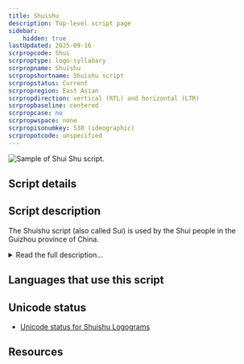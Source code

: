```yaml
---
title: Shuishu
description: Top-level script page
sidebar:
    hidden: true
lastUpdated: 2025-09-16
scrpropcode: Shui
scrproptype: logo-syllabary
scrpropname: Shuishu
scrpropshortname: Shuishu script
scrpropstatus: Current
scrpropregion: East Asian
scrpropdirection: vertical (RTL) and horizontal (LTR)
scrpropbaseline: centered
scrpropcase: no
scrpropwspace: none
scrpropisonumkey: 530 (ideographic)
scrpropotcode: unspecified
---
```



![](../images/shui-sample.jpg "Sample of Shui Shu script.")

## Script details

<ScriptDetails />

## Script description

The Shuishu script (also called Sui) is used by the Shui people in the Guizhou province of China.

<details>
<summary>Read the full description...</summary>It is mainly used by the Shui religious priests (Shuishu masters) but it is also used for research and documentation. The script is sometimes even incorporated into needlework.

The Shui language contains forty-four consonants, eight vowels, eight diphthongs and eight tones. The characters in the Shuishu script consist of Chinese variants, primitive pictographs and abstract symbols. It is usually written vertically downward and then towards the left without punctuation.

Shuishu has close to 500 characters. Each Shuishu character basically expresses a concept and stands for a syllable.
</details>

## Languages that use this script

<WsList script='Shui' wsMax='5' />

## Unicode status

- [Unicode status for Shuishu Logograms](/scrlang/unicode/z-shuishu-logograms-unicode)


## Resources

<ScriptResources detailSummary='seemore' />

